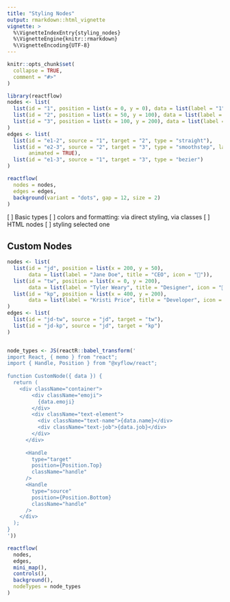 ```yaml
---
title: "Styling Nodes"
output: rmarkdown::html_vignette
vignette: >
  %\VignetteIndexEntry{styling_nodes}
  %\VignetteEngine{knitr::rmarkdown}
  %\VignetteEncoding{UTF-8}
---
```


```r
knitr::opts_chunk$set(
  collapse = TRUE,
  comment = "#>"
)
```

```r
library(reactflow)
nodes <- list(
  list(id = "1", position = list(x = 0, y = 0), data = list(label = "1"), type = "input"),
  list(id = "2", position = list(x = 50, y = 100), data = list(label = "2")),
  list(id = "3", position = list(x = 100, y = 200), data = list(label = "3"), type = "output")
)
edges <- list(
  list(id = "e1-2", source = "1", target = "2", type = "straight"),
  list(id = "e2-3", source = "2", target = "3", type = "smoothstep", label = "A", 
       animated = TRUE),
  list(id = "e1-3", source = "1", target = "3", type = "bezier")
)

reactflow(
  nodes = nodes,
  edges = edges,
  background(variant = "dots", gap = 12, size = 2)
)
```


[ ] Basic types
[ ] colors and formatting: via direct styling, via classes
[ ] HTML nodes
[ ] styling selected one


## Custom Nodes

```r
nodes <- list(
  list(id = "jd", position = list(x = 200, y = 50),
       data = list(label = "Jane Doe", title = "CEO", icon = "👩")),
  list(id = "tw", position = list(x = 0, y = 200),
       data = list(label = "Tyler Weary", title = "Designer", icon = "👨")),
  list(id = "kp", position = list(x = 400, y = 200),
       data = list(label = "Kristi Price", title = "Developer", icon = "👩"))
)
edges <- list(
  list(id = "jd-tw", source = "jd", target = "tw"),
  list(id = "jd-kp", source = "jd", target = "kp")
)


node_types <- JS(reactR::babel_transform('
import React, { memo } from "react";
import { Handle, Position } from "@xyflow/react";
 
function CustomNode({ data }) {
  return (
    <div className="container">
        <div className="emoji">
          {data.emoji}
        </div>
        <div className="text-element">
          <div className="text-name">{data.name}</div>
          <div className="text-job">{data.job}</div>
        </div>
      </div>
 
      <Handle
        type="target"
        position={Position.Top}
        className="handle"
      />
      <Handle
        type="source"
        position={Position.Bottom}
        className="handle"
      />
    </div>
  );
}
'))

reactflow(
  nodes,
  edges,
  mini_map(),
  controls(),
  background(),
  nodeTypes = node_types
)
```



